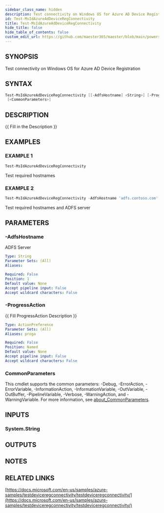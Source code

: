 ```yaml
---
sidebar_class_name: hidden
description: Test connectivity on Windows OS for Azure AD Device Registration
id: Test-MsIdAzureAdDeviceRegConnectivity
title: Test-MsIdAzureAdDeviceRegConnectivity
hide_title: false
hide_table_of_contents: false
custom_edit_url: https://github.com/maester365/maester/blob/main/powershell/public/Test-MsIdAzureAdDeviceRegConnectivity.ps1
---
```


## SYNOPSIS

Test connectivity on Windows OS for Azure AD Device Registration

## SYNTAX

```powershell
Test-MsIdAzureAdDeviceRegConnectivity [[-AdfsHostname] <String>] [-ProgressAction <ActionPreference>]
 [<CommonParameters>]
```

## DESCRIPTION

\{\{ Fill in the Description \}\}

## EXAMPLES

### EXAMPLE 1

```powershell
Test-MsIdAzureAdDeviceRegConnectivity
```

Test required hostnames

### EXAMPLE 2

```powershell
Test-MsIdAzureAdDeviceRegConnectivity -AdfsHostname 'adfs.contoso.com'
```

Test required hostnames and ADFS server

## PARAMETERS

### -AdfsHostname

ADFS Server

```yaml
Type: String
Parameter Sets: (All)
Aliases:

Required: False
Position: 1
Default value: None
Accept pipeline input: False
Accept wildcard characters: False
```

### -ProgressAction

\{\{ Fill ProgressAction Description \}\}

```yaml
Type: ActionPreference
Parameter Sets: (All)
Aliases: proga

Required: False
Position: Named
Default value: None
Accept pipeline input: False
Accept wildcard characters: False
```

### CommonParameters

This cmdlet supports the common parameters: -Debug, -ErrorAction, -ErrorVariable, -InformationAction, -InformationVariable, -OutVariable, -OutBuffer, -PipelineVariable, -Verbose, -WarningAction, and -WarningVariable. For more information, see [about_CommonParameters](http://go.microsoft.com/fwlink/?LinkID=113216).

## INPUTS

### System.String

## OUTPUTS

## NOTES

## RELATED LINKS

[https://docs.microsoft.com/en-us/samples/azure-samples/testdeviceregconnectivity/testdeviceregconnectivity/](https://docs.microsoft.com/en-us/samples/azure-samples/testdeviceregconnectivity/testdeviceregconnectivity/)
